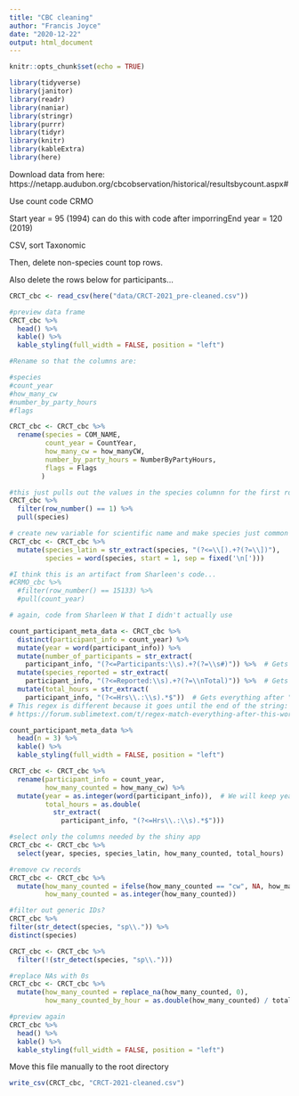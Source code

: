 ```yaml
---
title: "CBC cleaning"
author: "Francis Joyce"
date: "2020-12-22"
output: html_document
---
```


```r
knitr::opts_chunk$set(echo = TRUE)
```


```r
library(tidyverse)
library(janitor)
library(readr)
library(naniar)
library(stringr)
library(purrr)
library(tidyr)
library(knitr)
library(kableExtra)
library(here)
```

Download data from here: https://netapp.audubon.org/cbcobservation/historical/resultsbycount.aspx#

Use count code CRMO

Start year = 95 (1994)
can do this with code after imporringEnd year = 120 (2019)

CSV, sort Taxonomic

Then, delete non-species count top rows.

Also delete the rows below for participants...

```r
CRCT_cbc <- read_csv(here("data/CRCT-2021_pre-cleaned.csv"))
```


```r
#preview data frame
CRCT_cbc %>%
  head() %>%
  kable() %>%
  kable_styling(full_width = FALSE, position = "left")

```




```r
#Rename so that the columns are:

#species
#count_year
#how_many_cw	
#number_by_party_hours
#flags

CRCT_cbc <- CRCT_cbc %>% 
  rename(species = COM_NAME, 
         count_year = CountYear, 
         how_many_cw = how_manyCW,
         number_by_party_hours = NumberByPartyHours,
         flags = Flags
        )

```

```r
#this just pulls out the values in the species columnn for the first row
CRCT_cbc %>% 
  filter(row_number() == 1) %>% 
  pull(species)
```

```r
# create new variable for scientific name and make species just common name
CRCT_cbc <- CRCT_cbc %>%
  mutate(species_latin = str_extract(species, "(?<=\\[).+?(?=\\])"),
         species = word(species, start = 1, sep = fixed('\n[')))
```


```r
#I think this is an artifact from Sharleen's code...
#CRMO_cbc %>% 
  #filter(row_number() == 15133) %>% 
  #pull(count_year)
```

```r
# again, code from Sharleen W that I didn't actually use

count_participant_meta_data <- CRCT_cbc %>%
  distinct(participant_info = count_year) %>%
  mutate(year = word(participant_info)) %>%
  mutate(number_of_participants = str_extract(
    participant_info, "(?<=Participants:\\s).+?(?=\\s#)")) %>%  # Gets everything between "Participants: " and " #"
  mutate(species_reported = str_extract(
    participant_info, "(?<=Reported:\\s).+?(?=\\nTotal)")) %>%  # Gets everything between "Reported: " and "Total"
  mutate(total_hours = str_extract(
    participant_info, "(?<=Hrs\\.:\\s).*$"))  # Gets everything after "Hrs.: "
# This regex is different because it goes until the end of the string:
# https://forum.sublimetext.com/t/regex-match-everything-after-this-word/20764

count_participant_meta_data %>%
  head(n = 3) %>%
  kable() %>%
  kable_styling(full_width = FALSE, position = "left")
```


```r
CRCT_cbc <- CRCT_cbc %>%
  rename(participant_info = count_year,
         how_many_counted = how_many_cw) %>%
  mutate(year = as.integer(word(participant_info)),  # We will keep year and total_hours
         total_hours = as.double(
           str_extract(
             participant_info, "(?<=Hrs\\.:\\s).*$")))
```

```r
#select only the columns needed by the shiny app
CRCT_cbc <- CRCT_cbc %>%
  select(year, species, species_latin, how_many_counted, total_hours)
```


```r
#remove cw records
CRCT_cbc <- CRCT_cbc %>%
  mutate(how_many_counted = ifelse(how_many_counted == "cw", NA, how_many_counted),
         how_many_counted = as.integer(how_many_counted))
```

```r
#filter out generic IDs?
CRCT_cbc %>%
filter(str_detect(species, "sp\\.")) %>%
distinct(species)
```


```r
CRCT_cbc <- CRCT_cbc %>%
  filter(!(str_detect(species, "sp\\.")))
```

```r
#replace NAs with 0s
CRCT_cbc <- CRCT_cbc %>%
  mutate(how_many_counted = replace_na(how_many_counted, 0),
         how_many_counted_by_hour = as.double(how_many_counted) / total_hours)
```

```r
#preview again
CRCT_cbc %>%
  head() %>%
  kable() %>%
  kable_styling(full_width = FALSE, position = "left")
```

Move this file manually to the root directory

```r
write_csv(CRCT_cbc, "CRCT-2021-cleaned.csv")
```

